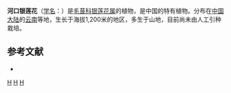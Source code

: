 {{Speciesbox 
| taxon = Anemone hokouensis
| authority = [[吴征镒|C. Y. Wu]] ex [[王文采|W. T. Wang]]
}}
'''河口银莲花'''（[[学名|学名]]：{{lang|la|''Anemone hokouensis''}}）是[[毛茛科|毛茛科]][[银莲花属|银莲花属]]的植物，是中国的特有植物。分布在[[中国大陆|中国大陆]]的[[云南|云南]]等地，生长于海拔1,200米的地区，多生于山地，目前尚未由人工引种栽培。

== 参考文献 ==
<div class="references-small">
* {{cite web| url =http://www.bioinfo.cn/db05/KmzwSpecies.php?action=view&id=18236| title =河口银莲花| work =《中国高等植物数据库全库》| publisher =中国科学院微生物研究所| author =昆明植物研究所| accessdate =2009-02-25| deadurl =yes| archiveurl =https://web.archive.org/web/20160305041011/http://www.bioinfo.cn/db05/KmzwSpecies.php?action=view&id=18236| archivedate =2016-03-05}}
</div>
{{Taxonbar|from=Q11141863}}

[[Category:银莲花属|H]]
[[Category:中國特有植物|H]]
[[Category:云南植物|H]]